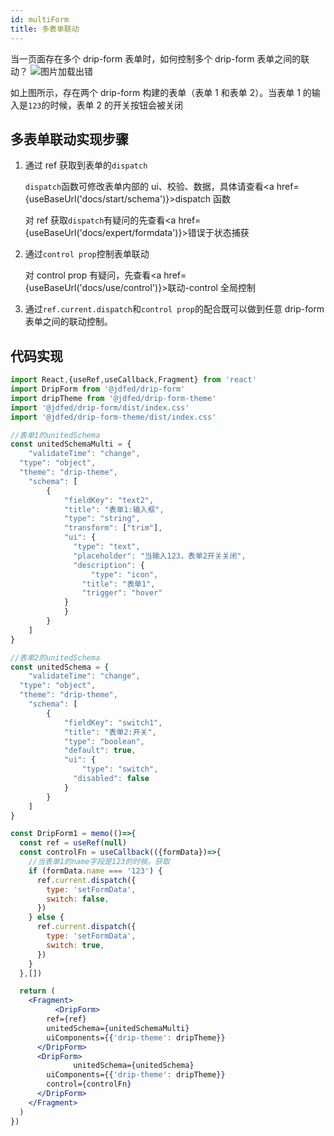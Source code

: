 ```yaml
---
id: multiForm
title: 多表单联动
---
```




当一页面存在多个 drip-form 表单时，如何控制多个 drip-form 表单之间的联动？
<img src='https://storage.360buyimg.com/imgtools/272b5853ae-85334460-4cf9-11ec-9620-6d9821f0161f.gif' alt="图片加载出错"/>

如上图所示，存在两个 drip-form 构建的表单（表单 1 和表单 2）。当表单 1 的输入是`123`的时候，表单 2 的开关按钮会被关闭

## 多表单联动实现步骤

1. 通过 ref 获取到表单的`dispatch`

   `dispatch`函数可修改表单内部的 ui、校验、数据，具体请查看<a href={useBaseUrl('docs/start/schema')}>dispatch 函数</a>

   对 ref 获取`dispatch`有疑问的先查看<a href={useBaseUrl('docs/expert/formdata')}>错误于状态捕获</a>

2. 通过`control prop`控制表单联动

   对 control prop 有疑问，先查看<a href={useBaseUrl('docs/use/control')}>联动-control 全局控制</a>

3. 通过`ref.current.dispatch`和`control prop`的配合既可以做到任意 drip-form 表单之间的联动控制。

## 代码实现

```jsx title="代码实现"
import React,{useRef,useCallback,Fragment} from 'react'
import DripForm from '@jdfed/drip-form'
import dripTheme from '@jdfed/drip-form-theme'
import '@jdfed/drip-form/dist/index.css'
import '@jdfed/drip-form-theme/dist/index.css'

//表单1的unitedSchema
const unitedSchemaMulti = {
	"validateTime": "change",
  "type": "object",
  "theme": "drip-theme",
	"schema": [
		{
			"fieldKey": "text2",
			"title": "表单1:输入框",
			"type": "string",
			"transform": ["trim"],
			"ui": {
			  "type": "text",
			  "placeholder": "当输入123，表单2开关关闭",
			  "description": {
				  "type": "icon",
			  	"title": "表单1",
			  	"trigger": "hover"
		  	}
			}
		}
	]
}

//表单2的unitedSchema
const unitedSchema = {
	"validateTime": "change",
  "type": "object",
  "theme": "drip-theme",
	"schema": [
		{
			"fieldKey": "switch1",
			"title": "表单2:开关",
			"type": "boolean",
			"default": true,
			"ui": {
				"type": "switch",
			  "disabled": false
			}
		}
	]
}

const DripForm1 = memo(()=>{
  const ref = useRef(null)
  const controlFn = useCallback(({formData})=>{
    //当表单1的name字段是123的时候。获取
    if (formData.name === '123') {
      ref.current.dispatch({
        type: 'setFormData',
        switch: false,
      })
    } else {
      ref.current.dispatch({
        type: 'setFormData',
        switch: true,
      })
    }
  },[])

  return (
    <Fragment>
		  <DripForm>
        ref={ref}
        unitedSchema={unitedSchemaMulti}
        uiComponents={{'drip-theme': dripTheme}}
      </DripForm>
      <DripForm>
			  unitedSchema={unitedSchema}
        uiComponents={{'drip-theme': dripTheme}}
        control={controlFn}
      </DripForm>
    </Fragment>
  )
})
```
